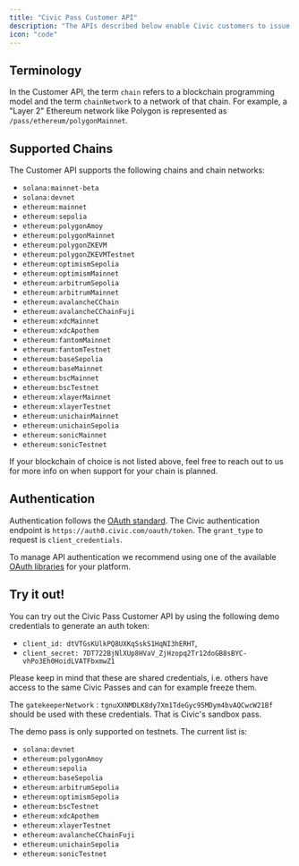 ```yaml
---
title: "Civic Pass Customer API"
description: "The APIs described below enable Civic customers to issue and manage the Civic Pass for their dApp. To learn more about Civic Passes and their fundamentals, please refer to the main [documentation](/)."
icon: "code"
---
```


<CardGroup>
  <Card title="Swagger.yml" href="https://civicteam.github.io/openapi-docs/swagger.yaml" icon="link" horizontal />
</CardGroup>

## Terminology

In the Customer API, the term `chain` refers to a blockchain programming model and the term `chainNetwork` to a network of that chain. For example, a "Layer 2" Ethereum network like Polygon is represented as `/pass/ethereum/polygonMainnet`.

## Supported Chains

The Customer API supports the following chains and chain networks:

- `solana:mainnet-beta`
- `solana:devnet`
- `ethereum:mainnet`
- `ethereum:sepolia`
- `ethereum:polygonAmoy`
- `ethereum:polygonMainnet`
- `ethereum:polygonZKEVM`
- `ethereum:polygonZKEVMTestnet`
- `ethereum:optimismSepolia`
- `ethereum:optimismMainnet`
- `ethereum:arbitrumSepolia`
- `ethereum:arbitrumMainnet`
- `ethereum:avalancheCChain`
- `ethereum:avalancheCChainFuji`
- `ethereum:xdcMainnet`
- `ethereum:xdcApothem`
- `ethereum:fantomMainnet`
- `ethereum:fantomTestnet`
- `ethereum:baseSepolia`
- `ethereum:baseMainnet`
- `ethereum:bscMainnet`
- `ethereum:bscTestnet`
- `ethereum:xlayerMainnet`
- `ethereum:xlayerTestnet`
- `ethereum:unichainMainnet`
- `ethereum:unichainSepolia`
- `ethereum:sonicMainnet`
- `ethereum:sonicTestnet`

If your blockchain of choice is not listed above, feel free to reach out to us for more info on when support for your chain is planned.

## Authentication

Authentication follows the [OAuth standard](https://oauth.net/2/). The Civic authentication endpoint is `https://auth0.civic.com/oauth/token`. The `grant_type` to request is `client_credentials`.

To manage API authentication we recommend using one of the available [OAuth libraries](https://oauth.net/code/) for your platform.

## Try it out!

You can try out the Civic Pass Customer API by using the following demo credentials to generate an auth token:

- `client_id: dtVTGsKUlkPQ8UXKqSskS1HqNI3hERHT`,
- `client_secret: 7DT722BjNlXUp8HVaV_ZjHzopq2Tr12doGB8sBYC-vhPo3Eh0HoidLVATFbxmwZ1`

Please keep in mind that these are shared credentials, i.e. others have access to the same Civic Passes and can for example freeze them.

The `gatekeeperNetwork` : `tgnuXXNMDLK8dy7Xm1TdeGyc95MDym4bvAQCwcW21Bf` should be used with these credentials. That is Civic's sandbox pass.

The demo pass is only supported on testnets. The current list is:

- `solana:devnet`
- `ethereum:polygonAmoy`
- `ethereum:sepolia`
- `ethereum:baseSepolia`
- `ethereum:arbitrumSepolia`
- `ethereum:optimismSepolia`
- `ethereum:bscTestnet`
- `ethereum:xdcApothem`
- `ethereum:xlayerTestnet`
- `ethereum:avalancheCChainFuji`
- `ethereum:unichainSepolia`
- `ethereum:sonicTestnet`

<CardGroup>
  <Card title="Terms of service" href="https://www.civic.com/legal/terms-of-service-civic-pass-v1/" icon="file-lines" horizontal />
  <Card title="Contact the developer" href="/api-reference/introduction" icon="comment-dots"horizontal />
</CardGroup>

